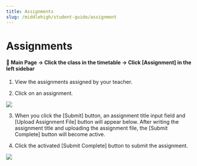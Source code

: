 ```yaml
---
title: Assignments
slug: /middlehigh/student-guide/assignment
---
```



# Assignments

#### 📍 Main Page → Click the class in the timetable → Click [Assignment] in the left sidebar

1. View the assignments assigned by your teacher.

2. Click on an assignment.

<Image src="/img/en/middlehigh/student/08-01.jpg" size="lg" />

3. When you click the [Submit] button, an assignment title input field and [Upload Assignment File] button will appear below. After writing the assignment title and uploading the assignment file, the [Submit Complete] button will become active.

4. Click the activated [Submit Complete] button to submit the assignment.

<Image src="/img/en/middlehigh/student/08-02.jpg" size="lg" />
